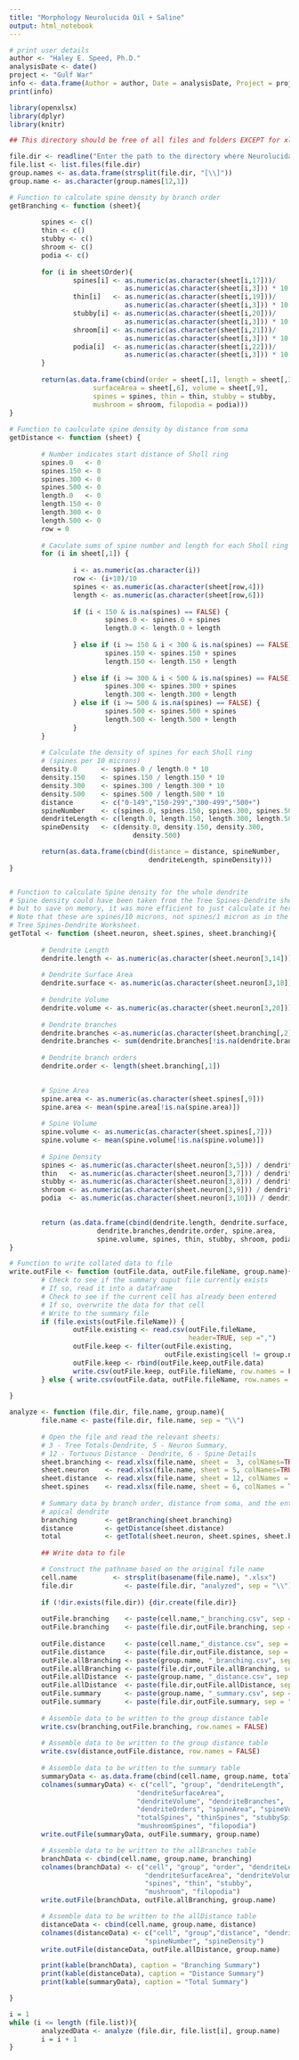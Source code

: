 ---
title: "Morphology Neurolucida Oil + Saline"
output: html_notebook
---

```{r}

# print user details
author <- "Haley E. Speed, Ph.D."
analysisDate <- date()
project <- "Gulf War"
info <- data.frame(Author = author, Date = analysisDate, Project = project)
print(info)
```


```{r}
library(openxlsx)
library(dplyr)
library(knitr)
```


```{r}
## This directory should be free of all files and folders EXCEPT for xlsx files, otherwise you will get an error

file.dir <- readline("Enter the path to the directory where Neurolucida 360 xlsx files are stored: ")
file.list <- list.files(file.dir)
group.names <- as.data.frame(strsplit(file.dir, "[\\]"))
group.name <- as.character(group.names[12,1])


```

```{r}

# Function to calculate spine density by branch order
getBranching <- function (sheet){
        
        spines <- c()
        thin <- c()
        stubby <- c()
        shroom <- c()
        podia <- c()
        
        for (i in sheet$Order){
                spines[i] <- as.numeric(as.character(sheet[i,17]))/
                             as.numeric(as.character(sheet[i,3])) * 10
                thin[i]   <- as.numeric(as.character(sheet[i,19]))/
                             as.numeric(as.character(sheet[i,3])) * 10
                stubby[i] <- as.numeric(as.character(sheet[i,20]))/
                             as.numeric(as.character(sheet[i,3])) * 10
                shroom[i] <- as.numeric(as.character(sheet[i,21]))/
                             as.numeric(as.character(sheet[i,3])) * 10
                podia[i]  <- as.numeric(as.character(sheet[i,22]))/
                             as.numeric(as.character(sheet[i,3])) * 10
        }
        
        return(as.data.frame(cbind(order = sheet[,1], length = sheet[,3], 
                     surfaceArea = sheet[,6], volume = sheet[,9],
                     spines = spines, thin = thin, stubby = stubby, 
                     mushroom = shroom, filopodia = podia)))
}
        
# Function to caulculate spine density by distance from soma
getDistance <- function (sheet) {
        
        # Number indicates start distance of Sholl ring
        spines.0   <- 0
        spines.150 <- 0
        spines.300 <- 0
        spines.500 <- 0
        length.0   <- 0
        length.150 <- 0
        length.300 <- 0
        length.500 <- 0
        row = 0
        
        # Caculate sums of spine number and length for each Sholl ring
        for (i in sheet[,1]) {
                
                i <- as.numeric(as.character(i))
                row <- (i+10)/10
                spines <- as.numeric(as.character(sheet[row,4]))
                length <- as.numeric(as.character(sheet[row,6]))
                
                if (i < 150 & is.na(spines) == FALSE) {
                        spines.0 <- spines.0 + spines
                        length.0 <- length.0 + length
                        
                } else if (i >= 150 & i < 300 & is.na(spines) == FALSE) {
                        spines.150 <- spines.150 + spines
                        length.150 <- length.150 + length
                        
                } else if (i >= 300 & i < 500 & is.na(spines) == FALSE) {
                        spines.300 <- spines.300 + spines
                        length.300 <- length.300 + length
                } else if (i >= 500 & is.na(spines) == FALSE) {
                        spines.500 <- spines.500 + spines
                        length.500 <- length.500 + length
                }
        }
                
        # Calculate the density of spines for each Sholl ring 
        # (spines per 10 microns)
        density.0      <- spines.0 / length.0 * 10
        density.150    <- spines.150 / length.150 * 10
        density.300    <- spines.300 / length.300 * 10
        density.500    <- spines.500 / length.500 * 10
        distance       <- c("0-149","150-299","300-499","500+")
        spineNumber    <- c(spines.0, spines.150, spines.300, spines.500)
        dendriteLength <- c(length.0, length.150, length.300, length.500)
        spineDensity   <- c(density.0, density.150, density.300, 
                               density.500)

        return(as.data.frame(cbind(distance = distance, spineNumber, 
                                   dendriteLength, spineDensity)))
}


# Function to calculate Spine density for the whole dendrite
# Spine density could have been taken from the Tree Spines-Dendrite sheet, 
# but to save on memory, it was more efficient to just calculate it here.
# Note that these are spines/10 microns, not spines/1 micron as in the 
# Tree Spines-Dendrite Worksheet.
getTotal <- function (sheet.neuron, sheet.spines, sheet.branching){
        
        # Dendrite Length
        dendrite.length <- as.numeric(as.character(sheet.neuron[3,14]))
        
        # Dendrite Surface Area
        dendrite.surface <- as.numeric(as.character(sheet.neuron[3,18]))
        
        # Dendrite Volume
        dendrite.volume <- as.numeric(as.character(sheet.neuron[3,20]))
        
        # Dendrite branches
        dendrite.branches <-as.numeric(as.character(sheet.branching[,2]))
        dendrite.branches <- sum(dendrite.branches[!is.na(dendrite.branches)])
        
        # Dendrite branch orders
        dendrite.order <- length(sheet.branching[,1])
        

        # Spine Area
        spine.area <- as.numeric(as.character(sheet.spines[,9]))
        spine.area <- mean(spine.area[!is.na(spine.area)])
        
        # Spine Volume
        spine.volume <- as.numeric(as.character(sheet.spines[,7]))
        spine.volume <- mean(spine.volume[!is.na(spine.volume)])
        
        # Spine Density
        spines <- as.numeric(as.character(sheet.neuron[3,5])) / dendrite.length * 10
        thin   <- as.numeric(as.character(sheet.neuron[3,7])) / dendrite.length * 10
        stubby <- as.numeric(as.character(sheet.neuron[3,8])) / dendrite.length * 10
        shroom <- as.numeric(as.character(sheet.neuron[3,9])) / dendrite.length * 10
        podia  <- as.numeric(as.character(sheet.neuron[3,10])) / dendrite.length * 10

        
        return (as.data.frame(cbind(dendrite.length, dendrite.surface, dendrite.volume, 
                      dendrite.branches,dendrite.order, spine.area, 
                      spine.volume, spines, thin, stubby, shroom, podia)))
}

# Function to write collated data to file
write.outFile <- function (outFile.data, outFile.fileName, group.name){
        # Check to see if the summary ouput file currently exists
        # If so, read it into a dataframe
        # Check to see if the current cell has already been entered
        # If so, overwrite the data for that cell
        # Write to the summary file
        if (file.exists(outFile.fileName)) {
                outFile.existing <- read.csv(outFile.fileName, 
                                             header=TRUE, sep =",")
                outFile.keep <- filter(outFile.existing, 
                                       outFile.existing$cell != group.name)
                outFile.keep <- rbind(outFile.keep,outFile.data)
                write.csv(outFile.keep, outFile.fileName, row.names = FALSE)
        } else { write.csv(outFile.data, outFile.fileName, row.names = FALSE) }
        
}


```



```{r}
analyze <- function (file.dir, file.name, group.name){
        file.name <- paste(file.dir, file.name, sep = "\\")
        
        # Open the file and read the relevant sheets:
        # 3 - Tree Totals-Dendrite, 5 - Neuron Summary,
        # 12 - Tortuous Distance - Dendrite, 6 - Spine Details
        sheet.branching <- read.xlsx(file.name, sheet =  3, colNames=TRUE)
        sheet.neuron    <- read.xlsx(file.name, sheet = 5, colNames=TRUE)
        sheet.distance  <- read.xlsx(file.name, sheet = 12, colNames = TRUE)
        sheet.spines    <- read.xlsx(file.name, sheet = 6, colNames = TRUE)
        
        # Summary data by branch order, distance from soma, and the entire 
        # apical dendrite
        branching       <- getBranching(sheet.branching)   
        distance        <- getDistance(sheet.distance)         
        total           <- getTotal(sheet.neuron, sheet.spines, sheet.branching)
        
        ## Write data to file

        # Construct the pathname based on the original file name
        cell.name         <- strsplit(basename(file.name), ".xlsx")
        file.dir             <- paste(file.dir, "analyzed", sep = "\\")
        
        if (!dir.exists(file.dir)) {dir.create(file.dir)}
        
        outFile.branching    <- paste(cell.name,"_branching.csv", sep = "")
        outFile.branching    <- paste(file.dir,outFile.branching, sep = "\\")
        
        outFile.distance     <- paste(cell.name,"_distance.csv", sep = "")
        outFile.distance     <- paste(file.dir,outFile.distance, sep = "\\")
        outFile.allBranching <- paste(group.name, "_branching.csv", sep = "")
        outFile.allBranching <- paste(file.dir,outFile.allBranching, sep = "\\")
        outFile.allDistance  <- paste(group.name, "_distance.csv", sep = "")
        outFile.allDistance  <- paste(file.dir,outFile.allDistance, sep = "\\")
        outFile.summary      <- paste(group.name, "_summary.csv", sep = "")
        outFile.summary      <- paste(file.dir,outFile.summary, sep = "\\")
        
        # Assemble data to be written to the group distance table       
        write.csv(branching,outFile.branching, row.names = FALSE)
        
        # Assemble data to be written to the group distance table
        write.csv(distance,outFile.distance, row.names = FALSE)
        
        # Assemble data to be written to the summary table
        summaryData <- as.data.frame(cbind(cell.name, group.name, total))
        colnames(summaryData) <- c("cell", "group", "dendriteLength",   
                                "dendriteSurfaceArea", 
                                "dendriteVolume", "dendriteBranches", 
                                "dendriteOrders", "spineArea", "spineVolume", 
                                "totalSpines", "thinSpines", "stubbySpines", 
                                "mushroomSpines", "filopodia")
        write.outFile(summaryData, outFile.summary, group.name)

        # Assemble data to be written to the allBranches table
        branchData <- cbind(cell.name, group.name, branching)
        colnames(branchData) <- c("cell", "group", "order", "dendriteLength", 
                                  "dendriteSurfaceArea", "dendriteVolume", 
                                  "spines", "thin", "stubby", 
                                  "mushroom", "filopodia")
        write.outFile(branchData, outFile.allBranching, group.name)

        # Assemble data to be written to the allDistance table
        distanceData <- cbind(cell.name, group.name, distance)
        colnames(distanceData) <- c("cell", "group","distance", "dendriteLength", 
                                  "spineNumber", "spineDensity")
        write.outFile(distanceData, outFile.allDistance, group.name)

        print(kable(branchData), caption = "Branching Summary")
        print(kable(distanceData), caption = "Distance Summary")
        print(kable(summaryData), caption = "Total Summary")

}

```


```{r}

i = 1
while (i <= length (file.list)){
        analyzedData <- analyze (file.dir, file.list[i], group.name)
        i = i + 1      
}

```





